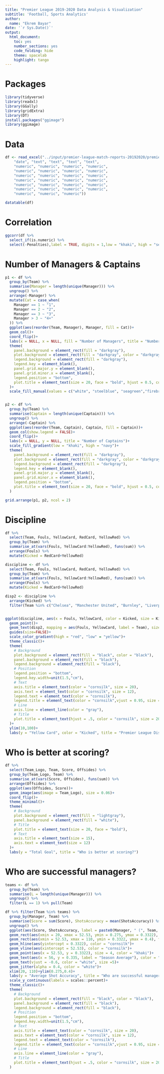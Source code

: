 ```yaml
---
title: "Premier League 2019-2020 Data Analysis & Visualization"
subtitle: 'Football, Sports Analytics'
author: 
  name: "Ekrem Bayar"
date: '`r Sys.Date()`'
output:
  html_document:
    toc: yes
    number_sections: yes
    code_folding: hide
    theme: spacelab
    highlight: tango
---
```


# **Packages**
```r
library(tidyverse)
library(readxl)
library(GGally)
library(gridExtra)
library(DT)
install.packages("ggimage")
library(ggimage)
```

# **Data**
```r
df <- read_excel("../input/premier-league-match-reports-20192020/premierLeague.xlsx", col_types = c("text", 
    "date", "text", "text", "text", "text", 
    "numeric", "numeric", "numeric", "numeric", 
    "numeric", "numeric", "numeric", "numeric", 
    "numeric", "numeric", "numeric", "numeric", 
    "numeric", "numeric", "numeric", "numeric", 
    "numeric", "numeric", "numeric", "numeric", 
    "numeric", "numeric", "numeric", "numeric", 
    "numeric", "numeric", "numeric"))

datatable(df)
```

# **Correlation**
```r
ggcorr(df %>% 
  select_if(is.numeric) %>% 
  select(-Penalties),label = TRUE, digits = 1,low = "khaki", high = "seagreen")
```


# **Number of Managers & Captains**
```r
p1 <- df %>% 
  group_by(Team) %>% 
  summarise(Manager = length(unique(Manager))) %>% 
  ungroup() %>% 
  arrange(-Manager) %>% 
  mutate(Cat = case_when(
    Manager == 1 ~ "1",
    Manager == 2 ~ "2",
    Manager == 3 ~ "3",
    Manager > 3 ~ "4+"
  )) %>% 
  ggplot(aes(reorder(Team, Manager), Manager, fill = Cat))+
  geom_col()+
  coord_flip()+
  labs(x = NULL, x = NULL, fill = "Number of Managers", title = "Number of Managers")+
  theme(
    panel.background = element_rect(fill = "darkgray"),
    plot.background = element_rect(fill = "darkgray", color = "darkgray"),
    legend.background = element_rect(fill = "darkgray"),
    legend.key = element_blank(),
    panel.grid.major.y = element_blank(),
    panel.grid.minor.x = element_blank(),
    legend.position = "bottom",
    plot.title = element_text(size = 20, face = "bold", hjust = 0.5, color = "darkslategray")
  )+
  scale_fill_manual(values = c("white", "steelblue", "seagreen","firebrick"))


p2 <- df %>% 
  group_by(Team) %>% 
  summarise(Captain = length(unique(Captain))) %>% 
  ungroup() %>% 
  arrange(-Captain) %>% 
  ggplot(aes(reorder(Team, Captain), Captain, fill = Captain))+
  geom_col(show.legend = FALSE)+
  coord_flip()+
  labs(x = NULL, y = NULL, title = "Number of Captains")+
  scale_fill_gradient(low = "khaki", high = "navy")+
  theme(
    panel.background = element_rect(fill = "darkgray"),
    plot.background = element_rect(fill = "darkgray", color = "darkgray"),
    legend.background = element_rect(fill = "darkgray"),
    legend.key = element_blank(),
    panel.grid.major.y = element_blank(),
    panel.grid.minor.x = element_blank(),
    legend.position = "bottom",
    plot.title = element_text(size = 20, face = "bold", hjust = 0.5, color = "darkslategray")
  )

grid.arrange(p1, p2, ncol = 2)
```

# **Discipline**
```r
df %>% 
  select(Team, Fouls, YellowCard, RedCard, YellowRed) %>% 
  group_by(Team) %>% 
  summarise_at(vars(Fouls, YellowCard:YellowRed), funs(sum)) %>% 
  arrange(Fouls) %>% 
  mutate(Kicked = RedCard+YellowRed)
```

```r
discipline <- df %>% 
  select(Team, Fouls, YellowCard, RedCard, YellowRed) %>% 
  group_by(Team) %>% 
  summarise_at(vars(Fouls, YellowCard:YellowRed), funs(sum)) %>% 
  arrange(Fouls) %>% 
  mutate(Kicked = RedCard+YellowRed) 

disp2 <- discipline %>%  
  arrange(Kicked) %>% 
  filter(Team %in% c("Chelsea", "Manchester United", "Burnley", "Liverpool", "Arsenal", "Southampton", "Manchester City", "Watford"))


ggplot(discipline, aes(x = Fouls, YellowCard, color = Kicked, size = Kicked))+
  geom_point()+
  geom_text(disp2, mapping = aes(Fouls, YellowCard, label = Team), size = 4, vjust = -1.1)+
  guides(size=FALSE)+
  scale_color_gradient(high = "red", "low" = "yellow")+
  theme_classic()+
  theme(
    # Background
    plot.background = element_rect(fill = "black", color = "black"),
    panel.background = element_rect(fill = "black"),
    legend.background = element_rect(fill = "black"),
    # Position
    legend.position = "bottom",
    legend.key.width=unit(1.5,"cm"),
    # Text
    axis.title = element_text(color = "cornsilk", size = 20),
    axis.text = element_text(color = "cornsilk", size = 12),
    legend.text = element_text(color = "cornsilk"),
    legend.title = element_text(color = "cornsilk",vjust = 0.95, size = 15),
    # Line
    axis.line = element_line(color = "gray"),
    # Title
    plot.title = element_text(hjust = .5, color = "cornsilk", size = 20, face = "bold")
  )+
  ylim(10,100)+
  labs(y = "Yellow Card", color = "Kicked", title = "Premier League Discipline Graph")
```


# **Who is better at scoring?**
```r
df %>% 
  select(Team_Logo, Team, Score, Offsides) %>% 
  group_by(Team_Logo, Team) %>% 
  summarise_at(vars(Score, Offsides), funs(sum)) %>% 
  arrange(Offsides) %>%  
  ggplot(aes(Offsides, Score))+
  geom_image(aes(image = Team_Logo), size = 0.06)+
  coord_flip()+
  theme_minimal()+
  theme(
    # Background
    plot.background = element_rect(fill = "lightgray"),
    panel.background = element_rect(fill = "white"),
    # Title
    plot.title = element_text(size = 20, face = "bold"),
    # Text
    axis.title = element_text(size = 15),
    axis.text = element_text(size = 12)
  )+
  labs(y = "Total Goal", title = "Who is better at scoring?")
```

# **Who are successful managers?**
```r
teams <- df %>% 
  group_by(Team) %>% 
  summarise(L = length(unique(Manager))) %>% 
  ungroup() %>% 
  filter(L == 1) %>% pull(Team)

df %>% filter(Team %in% teams) %>% 
  group_by(Manager, Team) %>% 
  summarise(Score = sum(Score), ShotsAccuracy = mean(ShotsAccuracy)) %>% 
  ungroup() %>% 
  ggplot(aes(Score, ShotsAccuracy, label = paste0(Manager, " (", Team, ")")))+
  geom_rect(aes(xmin = 20, xmax = 52.53, ymin = 0.275, ymax = 0.3322), fill = "orangered")+
  geom_rect(aes(xmin = 52.53, xmax = 110, ymin = 0.3322, ymax = 0.4), fill = "seagreen")+
  geom_hline(aes(yintercept = 0.3322), color = "cornsilk")+
  geom_vline(aes(xintercept = 52.53), color = "cornsilk")+
  geom_point(aes(x = 52.53, y = 0.3322), size = 4, color = "khaki")+
  geom_text(aes(x = 56, y = 0.335, label = "Season Average"), color = "khaki")+
  geom_text(vjust = -0.6, color = "white", size =5)+
  geom_jitter(alpha = 0.4, color = "white")+
  xlim(20, 110)+ylim(0.275,0.4)+
  labs(y = "Average Shot Accuracy", title = "Who are successful managers?")+
  scale_y_continuous(labels = scales::percent)+
  theme_classic()+
  theme(
    # Background
    plot.background = element_rect(fill = "black", color = "black"),
    panel.background = element_rect(fill = "black"),
    legend.background = element_rect(fill = "black"),
    # Position
    legend.position = "bottom",
    legend.key.width=unit(1.5,"cm"),
    # Text
    axis.title = element_text(color = "cornsilk", size = 20),
    axis.text = element_text(color = "cornsilk", size = 12),
    legend.text = element_text(color = "cornsilk"),
    legend.title = element_text(color = "cornsilk",vjust = 0.95, size = 15),
    # Line
    axis.line = element_line(color = "gray"),
    # Title
    plot.title = element_text(hjust = .5, color = "cornsilk", size = 20, face = "bold")
  )
```




